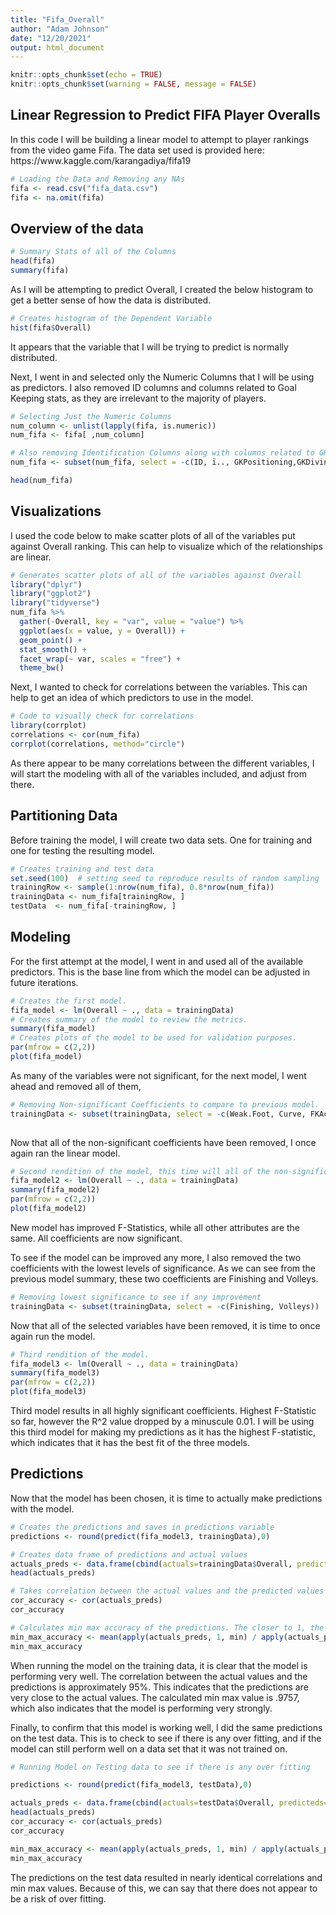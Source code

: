 ```yaml
---
title: "Fifa_Overall"
author: "Adam Johnson"
date: "12/20/2021"
output: html_document
---
```


```r
knitr::opts_chunk$set(echo = TRUE)
knitr::opts_chunk$set(warning = FALSE, message = FALSE)
```

## Linear Regression to Predict FIFA Player Overalls

In this code I will be building a linear model to attempt to player rankings from the video game Fifa.  The data set used is provided here: https://www.kaggle.com/karangadiya/fifa19

```r
# Loading the Data and Removing any NAs
fifa <- read.csv("fifa_data.csv")
fifa <- na.omit(fifa)
```

## Overview of the data

```r
# Summary Stats of all of the Columns
head(fifa)
summary(fifa)

```

As I will be attempting to predict Overall, I created the below histogram to get a better sense of how the data is distributed. 

```r
# Creates histogram of the Dependent Variable 
hist(fifa$Overall)
```

It appears that the variable that I will be trying to predict is normally distributed. 


Next, I went in and selected only the Numeric Columns that I will be using as predictors.  I also removed ID columns and columns related to Goal Keeping stats, as they are irrelevant to the majority of players. 
```r
# Selecting Just the Numeric Columns
num_column <- unlist(lapply(fifa, is.numeric))
num_fifa <- fifa[ ,num_column]

# Also removing Identification Columns along with columns related to GK
num_fifa <- subset(num_fifa, select = -c(ID, ï.., GKPositioning,GKDiving,GKReflexes, GKHandling, GKKicking))

head(num_fifa)
```

## Visualizations

I used the code below to make scatter plots of all of the variables put against Overall ranking. This can help to visualize which of the relationships are linear.  
```r
# Generates scatter plots of all of the variables against Overall
library("dplyr")
library("ggplot2")
library("tidyverse")
num_fifa %>%
  gather(-Overall, key = "var", value = "value") %>%
  ggplot(aes(x = value, y = Overall)) +
  geom_point() +
  stat_smooth() +
  facet_wrap(~ var, scales = "free") +
  theme_bw()
```

Next, I wanted to check for correlations between the variables.  This can help to get an idea of which predictors to use in the model. 
```r
# Code to visually check for correlations
library(corrplot)
correlations <- cor(num_fifa)
corrplot(correlations, method="circle")
```
As there appear to be many correlations between the different variables, I will start the modeling with all of the variables included, and adjust from there.  

## Partitioning Data 

Before training the model, I will create two data sets.  One for training and one for testing the resulting model.  

```r
# Creates training and test data
set.seed(100)  # setting seed to reproduce results of random sampling
trainingRow <- sample(1:nrow(num_fifa), 0.8*nrow(num_fifa))  
trainingData <- num_fifa[trainingRow, ]  
testData  <- num_fifa[-trainingRow, ]  
```

## Modeling 

For the first attempt at the model, I went in and used all of the available predictors. This is the base line from which the model can be adjusted in future iterations. 
```r
# Creates the first model. 
fifa_model <- lm(Overall ~ ., data = trainingData)
# Creates summary of the model to review the metrics. 
summary(fifa_model)
# Creates plots of the model to be used for validation purposes. 
par(mfrow = c(2,2))
plot(fifa_model)
```


As many of the variables were not significant, for the next model, I went ahead and removed all of them,  

```r
# Removing Non-significant Coefficients to compare to previous model.  
trainingData <- subset(trainingData, select = -c(Weak.Foot, Curve, FKAccuracy, Agility, LongShots, Interceptions, Vision, Marking, StandingTackle))
                                        
```

Now that all of the non-significant coefficients have been removed, I once again ran the linear model.

```r
# Second rendition of the model, this time will all of the non-significant coefficients removed.
fifa_model2 <- lm(Overall ~ ., data = trainingData)
summary(fifa_model2)
par(mfrow = c(2,2))
plot(fifa_model2)
```

New model has improved F-Statistics, while all other attributes are the same. All coefficients are now significant. 

To see if the model can be improved any more, I also removed the two coefficients with the lowest levels of significance.  As we can see from the previous model summary, these two coefficients are Finishing and Volleys. 

```r
# Removing lowest significance to see if any improvement
trainingData <- subset(trainingData, select = -c(Finishing, Volleys))
```

Now that all of the selected variables have been removed, it is time to once again run the model.  

```r
# Third rendition of the model. 
fifa_model3 <- lm(Overall ~ ., data = trainingData)
summary(fifa_model3)
par(mfrow = c(2,2))
plot(fifa_model3)
```
Third model results in all highly significant coefficients.  Highest F-Statistic so far, however the R^2 value dropped by a minuscule 0.01.  I will be using this third model for making my predictions as it has the highest F-statistic, which indicates that it has the best fit of the three models. 


## Predictions

Now that the model has been chosen, it is time to actually make predictions with the model.  

```r
# Creates the predictions and saves in predictions variable
predictions <- round(predict(fifa_model3, trainingData),0)

# Creates data frame of predictions and actual values
actuals_preds <- data.frame(cbind(actuals=trainingData$Overall, predicteds=predictions))
head(actuals_preds)

# Takes correlation between the actual values and the predicted values
cor_accuracy <- cor(actuals_preds)
cor_accuracy

# Calculates min max accuracy of the predictions. The closer to 1, the better the model is performing. 
min_max_accuracy <- mean(apply(actuals_preds, 1, min) / apply(actuals_preds, 1, max))  
min_max_accuracy 

```

When running the model on the training data, it is clear that the model is performing very well.  The correlation between the actual values and the predictions is approximately 95%.  This indicates that the predictions are very close to the actual values.  The calculated min max value is .9757, which also indicates that the model is performing very strongly.

Finally, to confirm that this model is working well, I did the same predictions on the test data.  This is to check to see if there is any over fitting, and if the model can still perform well on a data set that it was not trained on.  

```r
# Running Model on Testing data to see if there is any over fitting

predictions <- round(predict(fifa_model3, testData),0)

actuals_preds <- data.frame(cbind(actuals=testData$Overall, predicteds=predictions))
head(actuals_preds)
cor_accuracy <- cor(actuals_preds)
cor_accuracy

min_max_accuracy <- mean(apply(actuals_preds, 1, min) / apply(actuals_preds, 1, max))  
min_max_accuracy  


```

The predictions on the test data resulted in nearly identical correlations and min max values.  Because of this, we can say that there does not appear to be a risk of over fitting.  






















